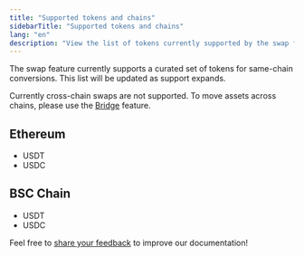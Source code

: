 ```yaml
---
title: "Supported tokens and chains"
sidebarTitle: "Supported tokens and chains"
lang: "en"
description: "View the list of tokens currently supported by the swap feature."
---
```


The swap feature currently supports a curated set of tokens for same-chain conversions. This list will be updated as support expands.

<Info>Currently cross-chain swaps are not supported. To move assets across chains, please use the [Bridge](/en/apps/token-swap/bridge/introduction) feature.</Info>

## Ethereum
- USDT
- USDC

## BSC Chain
- USDT
- USDC

<Tip>Feel free to [share your feedback](https://forms.zohopublic.com/cobo/form/DocumentFeedbackForm/formperma/QvLOhxJv1_JMsJ-1dleZ8Itb_7rzN-LtgvsDdxosoVI?referrername=manuals) to improve our documentation!</Tip>